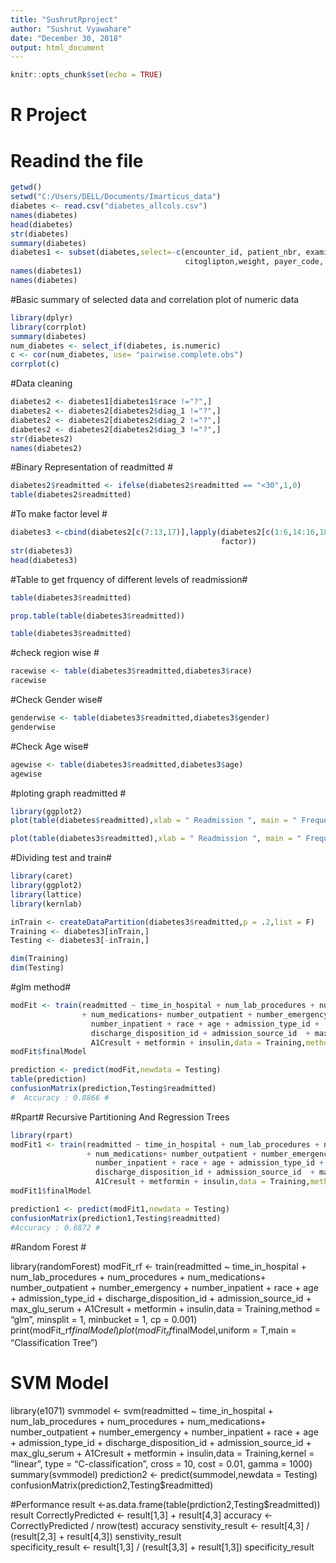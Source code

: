 ---
title: "SushrutRproject"
author: "Sushrut Vyawahare"
date: "December 30, 2018"
output: html_document
---

```{r setup, include=FALSE}
knitr::opts_chunk$set(echo = TRUE)
```

# R Project #

# Readind the file #
```{r}
getwd()
setwd("C:/Users/DELL/Documents/Imarticus_data")
diabetes <- read.csv("diabetes_allcols.csv")
names(diabetes)
head(diabetes)
str(diabetes)
summary(diabetes)
diabetes1 <- subset(diabetes,select=-c(encounter_id, patient_nbr, examide,
                                       citoglipton,weight, payer_code, medical_specialty)) 
names(diabetes1)
names(diabetes)
```

#Basic summary of selected data and correlation plot of numeric data
```{r}
library(dplyr)
library(corrplot)
summary(diabetes)
num_diabetes <- select_if(diabetes, is.numeric)
c <- cor(num_diabetes, use= "pairwise.complete.obs")
corrplot(c)
```

#Data cleaning 
```{r}
diabetes2 <- diabetes1[diabetes1$race !="?",]
diabetes2 <- diabetes2[diabetes2$diag_1 !="?",]
diabetes2 <- diabetes2[diabetes2$diag_2 !="?",]
diabetes2 <- diabetes2[diabetes2$diag_3 !="?",]
str(diabetes2)
names(diabetes2)
```

#Binary Representation of readmitted #
```{r}
diabetes2$readmitted <- ifelse(diabetes2$readmitted == "<30",1,0)
table(diabetes2$readmitted)
```

#To make factor level #
```{r}
diabetes3 <-cbind(diabetes2[c(7:13,17)],lapply(diabetes2[c(1:6,14:16,18:43)],
                                               factor))
str(diabetes3)
head(diabetes3)
```

#Table to get frquency of different levels of readmission#
```{r}
table(diabetes3$readmitted)

prop.table(table(diabetes3$readmitted))

table(diabetes3$readmitted)  
```

#check region wise #
```{r}
racewise <- table(diabetes3$readmitted,diabetes3$race)
racewise
```

#Check Gender wise#
```{r}
genderwise <- table(diabetes3$readmitted,diabetes3$gender)
genderwise
```

#Check Age wise#
```{r}
agewise <- table(diabetes3$readmitted,diabetes3$age)
agewise
```

#ploting graph  readmitted #
```{r}
library(ggplot2)
plot(table(diabetes$readmitted),xlab = " Readmission ", main = " Frequency of Readmission")

plot(table(diabetes3$readmitted),xlab = " Readmission ", main = " Frequency of Readmission")
```

#Dividing test and train#
```{r}
library(caret)
library(ggplot2)
library(lattice)
library(kernlab)

inTrain <- createDataPartition(diabetes3$readmitted,p = .2,list = F)
Training <- diabetes3[inTrain,]
Testing <- diabetes3[-inTrain,]

dim(Training)
dim(Testing)
```

#glm method#
```{r}
modFit <- train(readmitted ~ time_in_hospital + num_lab_procedures + num_procedures
                + num_medications+ number_outpatient + number_emergency + 
                  number_inpatient + race + age + admission_type_id + 
                  discharge_disposition_id + admission_source_id  + max_glu_serum + 
                  A1Cresult + metformin + insulin,data = Training,method = "glm")
modFit$finalModel

prediction <- predict(modFit,newdata = Testing)
table(prediction)
confusionMatrix(prediction,Testing$readmitted)
#  Accuracy : 0.8866 #
```

#Rpart# Recursive Partitioning And Regression Trees
```{r}
library(rpart)
modFit1 <- train(readmitted ~ time_in_hospital + num_lab_procedures + num_procedures
                 + num_medications+ number_outpatient + number_emergency + 
                   number_inpatient + race + age + admission_type_id + 
                   discharge_disposition_id + admission_source_id  + max_glu_serum + 
                   A1Cresult + metformin + insulin,data = Training,method = "rpart")
modFit1$finalModel

prediction1 <- predict(modFit1,newdata = Testing)
confusionMatrix(prediction1,Testing$readmitted)
#Accuracy : 0.8872 #
```

#Random Forest #

library(randomForest)
modFit_rf <- train(readmitted ~ time_in_hospital + num_lab_procedures + num_procedures
                  + num_medications+ number_outpatient + number_emergency + 
                    number_inpatient + race + age + admission_type_id + 
                    discharge_disposition_id + admission_source_id  + max_glu_serum + 
                    A1Cresult + metformin + insulin,data = Training,method = 
                    "glm", minsplit = 1, minbucket = 1, cp = 0.001)
print(modFit_rf$finalModel)
plot(modFit_rf$finalModel,uniform = T,main = "Classification Tree")

# SVM Model #
library(e1071)
svmmodel <- svm(readmitted ~ time_in_hospital + num_lab_procedures + num_procedures
                + num_medications+ number_outpatient + number_emergency + 
                  number_inpatient + race + age + admission_type_id + 
                  discharge_disposition_id + admission_source_id  + max_glu_serum + 
                  A1Cresult + metformin + insulin,data = Training,kernel = "linear",
                type = "C-classification", cross = 10, cost = 0.01, gamma = 1000)
summary(svmmodel)
prediction2 <- predict(summodel,newdata = Testing)
confusionMatrix(prediction2,Testing$readmitted)

#Performance 
result <-as.data.frame(table(prdiction2,Testing$readmitted)) 
result 
CorrectlyPredicted <- result[1,3] + result[4,3] 
accuracy <- CorrectlyPredicted / nrow(test) 
accuracy 
senstivity_result <- result[4,3] / (result[2,3] + result[4,3]) 
senstivity_result  
specificity_result <- result[1,3] / (result[3,3] + result[1,3]) 
specificity_result 
